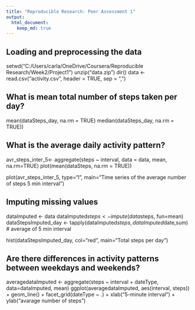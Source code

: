 ```yaml
---
title: "Reproducible Research: Peer Assessment 1"
output: 
  html_document:
    keep_md: true
---
```



## Loading and preprocessing the data

setwd("C:/Users/carla/OneDrive/Coursera/Reproducible Research/Week2/Project1")
unzip("data.zip")
dir()
data <- read.csv("activity.csv", header = TRUE, sep = ",")

## What is mean total number of steps taken per day?

mean(dataSteps_day, na.rm = TRUE) 
median(dataSteps_day, na.rm = TRUE))

## What is the average daily activity pattern?

avr_steps_inter_5<- aggregate(steps ~ interval, data = data, 
                                   mean, na.rm=TRUE)
plot(mean(dataSteps, na.rm = TRUE))

plot(avr_steps_inter_5, type="l", 
     main="Time series of the average number of steps 5 min interval")


## Imputing missing values

dataImputed <- data
dataImputed$steps <- impute(data$steps, fun=mean)
dataStepsImputed_day <- tapply(dataImputed$steps,dataImputed$date,sum) # average of 5 min interval

hist(dataStepsImputed_day, col="red", main="Total steps per day")

## Are there differences in activity patterns between weekdays and weekends?

averagedataImputed <- aggregate(steps ~ interval + dateType, data=dataImputed, mean)
ggplot(averagedataImputed, aes(interval, steps)) +
        geom_line() +
        facet_grid(dateType ~ .) +
        xlab("5-minute interval") +
        ylab("avarage number of steps")
